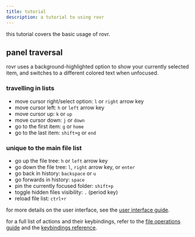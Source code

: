 ```yaml
---
title: tutorial
description: a tutorial to using rovr
---
```


this tutorial covers the basic usage of rovr.

## panel traversal

rovr uses a background-highlighted option to show your currently selected item, and switches to a different colored text when unfocused.

### travelling in lists

- move cursor right/select option: `l` or `right` arrow key
- move cursor left: `h` or `left` arrow key
- move cursor up: `k` or `up`
- move cursor down: `j` or `down`
- go to the first item: `g` or `home`
- go to the last item: `shift+g` or `end`

### unique to the main file list

- go up the file tree: `h` or `left` arrow key
- go down the file tree: `l`, `right` arrow key, or `enter`
- go back in history: `backspace` or `u`
- go forwards in history: `space`
- pin the currently focused folder: `shift+p`
- toggle hidden files visibility: `.` (period key)
- reload file list: `ctrl+r`

for more details on the user interface, see the [user interface guide](/rovr/guides/user-interface).

for a full list of actions and their keybindings, refer to the [file operations guide](/rovr/guides/file-operations) and the [keybindings reference](/rovr/reference/keybindings).
